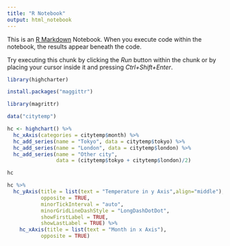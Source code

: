 ```yaml
---
title: "R Notebook"
output: html_notebook
---
```


This is an [R Markdown](http://rmarkdown.rstudio.com) Notebook. When you execute code within the notebook, the results appear beneath the code. 

Try executing this chunk by clicking the *Run* button within the chunk or by placing your cursor inside it and pressing *Ctrl+Shift+Enter*. 

```r
library(highcharter)

install.packages("maggittr")

library(magrittr)

```


```r
data("citytemp") 
```

```r

hc <- highchart() %>% 
  hc_xAxis(categories = citytemp$month) %>% 
  hc_add_series(name = "Tokyo", data = citytemp$tokyo) %>% 
  hc_add_series(name = "London", data = citytemp$london) %>% 
  hc_add_series(name = "Other city",
                data = (citytemp$tokyo + citytemp$london)/2)

hc

```

```r
hc %>% 
  hc_yAxis(title = list(text = "Temperature in y Axis",align="middle"),
           opposite = TRUE,
           minorTickInterval = "auto",
           minorGridLineDashStyle = "LongDashDotDot",
           showFirstLabel = TRUE,
           showLastLabel = TRUE) %>% 
    hc_xAxis(title = list(text = "Month in x Axis"),
           opposite = TRUE)
```


```r

```

